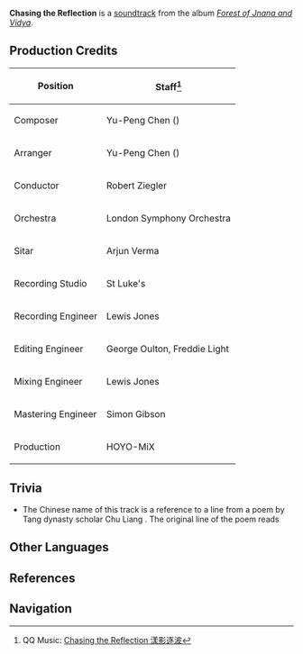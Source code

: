 {{Soundtrack Infobox
|title          =
|image          = Forest of Jnana and Vidya.png
|album          = Forest of Jnana and Vidya
|disc           = 1
|number         = 27
|featured       =
|featured2      =
|featured3      =
|featured_disc  =
|featured_disc2 =
|featured_disc3 =
|youtube_id     = Go8z6tMTJAg
|spotify_id     = 2CdPzoX5xiZL8BSHbJjfco
|played_in      = Dharma Forest
|during         = [[Dharma Forest]] (Night)
|domain         =
|previous       = A Desultory Stroll
|next           = As the Soft Wind Blows
}}
'''Chasing the Reflection''' is a [[soundtrack]] from the album ''[[Forest of Jnana and Vidya]]''.

==Production Credits==
{| class="wikitable" style="text-align:left; height:0.5em"
! Position
! Staff<ref>QQ Music: [https://y.qq.com/n/ryqq/songDetail/000Orcgx1LfRLi Chasing the Reflection 漾影逐波]</ref>
|-
! Composer
| Yu-Peng Chen ({{zh|陈致逸}})
|-
! Arranger
| Yu-Peng Chen ({{zh|陈致逸}})
|-
! Conductor
| Robert Ziegler
|-
! Orchestra
| London Symphony Orchestra
|-
! Sitar
| Arjun Verma
|-
! Recording Studio
| St Luke's
|-
! Recording Engineer
| Lewis Jones
|-
! Editing Engineer
| George Oulton, Freddie Light
|-
! Mixing Engineer
| Lewis Jones
|-
! Mastering Engineer
| Simon Gibson
|-
! Production
| HOYO-MiX
|}
<!--
==Videos==
<gallery hideaddbutton="true" captionalign="center">
</gallery>
-->
==Trivia==
* The Chinese name of this track is a reference to a line from a poem by Tang dynasty scholar Chu Liang {{zh|{{w|zh:褚亮|褚亮}}}}. The original line of the poem reads {{zh|浮光随日度，漾影逐波深|rm=fúguāng suí rì dù, yàngyǐng zhú bō shēn|tl=the sunlight reflected on the water's surface dissipates with the day, the flickering shadows deepen as they chase the ripples.}}

==Other Languages==
{{Other Languages
|en      = Chasing the Reflection
|zhs     = 漾影逐波
|zhs_rm  = Yàngyǐng Zhú Bō
|zht     = 漾影逐波
|zht_rm  = Yàngyǐng Zhú Bō
|zh_tl   = Flicking Shadows Chase the Ripples
|ja      = 揺れる波影を追う
|ja_rm   = Yureru Haei wo Ou
|ja_tl   = Chasing the Swaying Waves and Shadows
|tr      = 
|tr_tl   = 
|it      = 
|it_tl   = 
}}

==References==
{{Reflist}}

==Navigation==
{{Soundtrack Navbox|Forest of Jnana and Vidya}}